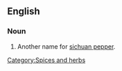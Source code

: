==English==

===Noun===
{{en-noun}}

# Another name for [[sichuan pepper]].

[[Category:Spices and herbs]]